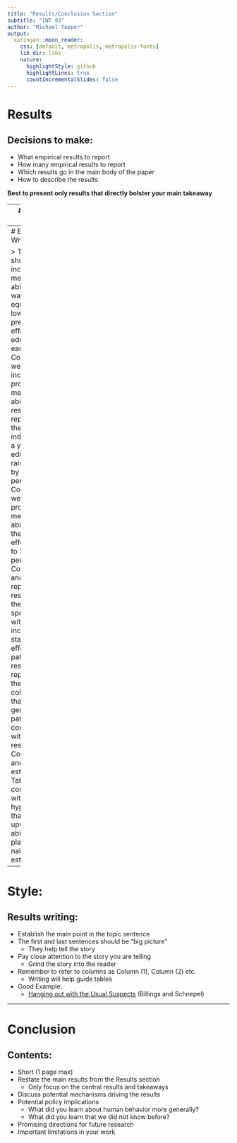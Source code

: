 ```yaml
---
title: "Results/Conclusion Section"
subtitle: "INT 93"
author: "Michael Topper"
output:
  xaringan::moon_reader:
    css: [default, metropolis, metropolis-fonts]
    lib_dir: libs
    nature:
      highlightStyle: github
      highlightLines: true
      countIncrementalSlides: false
---
```

<style type="text/css">
.remark-slide-content {
    font-size: 22px;
    padding: 1em 4em 1em 4em;
}
</style>

# Results 

## Decisions to make:

* What empirical results to report
* How many empirical results to report
* Which results go in the main body of the paper
* How to describe the results

**Best to present only results that directly bolster your main takeaway**

---
# Results Writing:

## Methods of writing:

* Plan out your attack
  - Remember: think about the story you want to tell
  - Results should flow logically
  - Think about what the next question a reader would ask, and then continue to that result next
* OUTLINE
  - Do this again and again and again
  - Your first outline will likely need it's logic reordered
* Please, do not write without an outline
    - Your paper will be BAD

---
# Example of Writing:

 > Table 1 shows that including a measure of ability in the wage equation lowers the
predicted effect of education on earnings. In Column (1), we do not include the
proxy measures of ability; the results reported in the Column indicate that a year
of education raises wages by 9.1 percent. In Column (2), we add the proxy
measures of ability, and the education effect drops to 3.1 percent. Columns (3) and
(4) report the results from the same specifications with the inclusion of state fixed
effects; the pattern of the results reported in these columns was that this general
pattern is consistent with the results from Columns (1) and (2). The estimates in
Table 1 are consistent with the hypothesis that an upward ability bias plagues the
naïve OLS estimates.

---
# Style:

## Results writing:

* Establish the main point in the topic sentence
* The first and last sentences should be "big picture"
    - They help tell the story
* Pay close attention to the story you are telling
  - Grind the story into the reader
* Remember to refer to columns as Column (1), Column (2) etc. 
  - Writing will help guide tables
* Good Example:
  - [Hanging out with the Usual Suspects](https://kschnepel.github.io/files/UsualSuspects.pdf) (Billings and Schnepel)

---
# Conclusion

## Contents:

* Short (1 page max)
* Restate the main results from the Results section
  - Only focus on the central results and takeaways
* Discuss potential mechanisms driving the results
* Potential policy implications
  - What did you learn about human behavior more generally?
  - What did you learn that we did not know before?
* Promising directions for future research
* Important limitations in your work

